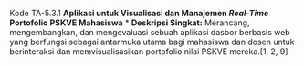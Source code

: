 
Kode TA-5.3.1 **Aplikasi untuk Visualisasi dan Manajemen *Real-Time* Portofolio PSKVE Mahasiswa**
    *   **Deskripsi Singkat:** Merancang, mengembangkan, dan mengevaluasi sebuah aplikasi dasbor berbasis web yang berfungsi sebagai antarmuka utama bagi mahasiswa dan dosen untuk berinteraksi dan memvisualisasikan portofolio nilai PSKVE mereka.[1, 2, 9]

    
